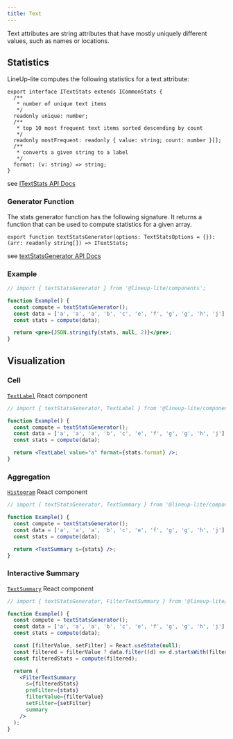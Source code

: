 ```yaml
---
title: Text
---
```


Text attributes are string attributes that have mostly uniquely different values, such as names or locations.

## Statistics

LineUp-lite computes the following statistics for a text attribute:

```tsx
export interface ITextStats extends ICommonStats {
  /**
   * number of unique text items
   */
  readonly unique: number;
  /**
   * top 10 most frequent text items sorted descending by count
   */
  readonly mostFrequent: readonly { value: string; count: number }[];
  /**
   * converts a given string to a label
   */
  format: (v: string) => string;
}
```

see [ITextStats API Docs](/api/components/interfaces/itextstats.html)

### Generator Function

The stats generator function has the following signature. It returns a function that can be used to compute statistics for a given array.

```tsx
export function textStatsGenerator(options: TextStatsOptions = {}): (arr: readonly string[]) => ITextStats;
```

see [textStatsGenerator API Docs](/api/components/modules.html#textstatsgenerator)

### Example

```jsx live
// import { textStatsGenerator } from '@lineup-lite/components';

function Example() {
  const compute = textStatsGenerator();
  const data = ['a', 'a', 'a', 'b', 'c', 'e', 'f', 'g', 'g', 'h', 'j'];
  const stats = compute(data);

  return <pre>{JSON.stringify(stats, null, 2)}</pre>;
}
```

## Visualization

### Cell

[`TextLabel`](/api/components/modules.html#textlabel) React component

```jsx live
// import { textStatsGenerator, TextLabel } from '@lineup-lite/components';

function Example() {
  const compute = textStatsGenerator();
  const data = ['a', 'a', 'a', 'b', 'c', 'e', 'f', 'g', 'g', 'h', 'j'];
  const stats = compute(data);

  return <TextLabel value="a" format={stats.format} />;
}
```

### Aggregation

[`Histogram`](/api/components/modules.html#histogram) React component

```jsx live
// import { textStatsGenerator, TextSummary } from '@lineup-lite/components';

function Example() {
  const compute = textStatsGenerator();
  const data = ['a', 'a', 'a', 'b', 'c', 'e', 'f', 'g', 'g', 'h', 'j'];
  const stats = compute(data);

  return <TextSummary s={stats} />;
}
```

### Interactive Summary

[`TextSummary`](/api/components/modules.html#textsummary) React component

```jsx live
// import { textStatsGenerator, FilterTextSummary } from '@lineup-lite/components';

function Example() {
  const compute = textStatsGenerator();
  const data = ['a', 'a', 'a', 'b', 'c', 'e', 'f', 'g', 'g', 'h', 'j'];
  const stats = compute(data);

  const [filterValue, setFilter] = React.useState(null);
  const filtered = filterValue ? data.filter((d) => d.startsWith(filterValue)) : data;
  const filteredStats = compute(filtered);

  return (
    <FilterTextSummary
      s={filteredStats}
      preFilter={stats}
      filterValue={filterValue}
      setFilter={setFilter}
      summary
    />
  );
}
```
